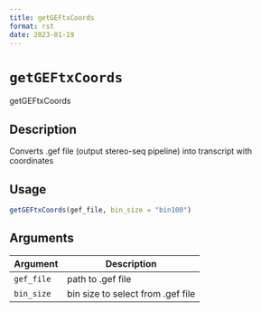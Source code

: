 ```yaml
--- 
title: getGEFtxCoords 
format: rst 
date: 2023-01-19 
--- 
```

# `getGEFtxCoords`

getGEFtxCoords


## Description

Converts .gef file (output stereo-seq pipeline) into
 transcript with coordinates


## Usage

```r
getGEFtxCoords(gef_file, bin_size = "bin100")
```


## Arguments

Argument      |Description
------------- |----------------
`gef_file`     |     path to .gef file
`bin_size`     |     bin size to select from .gef file


